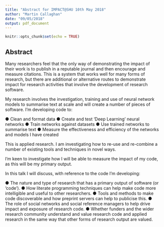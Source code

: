 ```yaml
---
title: "Abstract for IMPACT@SHU 10th May 2018"
author: "Martin Callaghan"
date: "09/05/2018"
output: pdf_document
---
```


```r
knitr::opts_chunk$set(echo = TRUE)
```

## Abstract

Many researchers feel that the only way of demonstrating the impact of their work is to publish in a reputable journal and then encourage and measure citations.  This is a system that works well for many forms of research, but there are additional or alternative routes to demonstrate impact for research activities that involve the development of research software.

My research involves the investigation, training and use of neural network models to summarise text at scale and will create a number of pieces of software.  I’m developing code to:

●	Clean and format data
●	Create and test ‘Deep Learning’ neural networks
●	Train networks against datasets
●	Use trained networks to summarise text
●	Measure the effectiveness and efficiency of the networks and models I have created

This is applied research. I am investigating how to re-use and re-combine a number of existing tools and techniques in novel ways.

I’m keen to investigate how I will be able to measure the impact of my code, as this will be my primary output.

In this talk I will discuss, with reference to the code I’m developing:

●	The nature and type of research that has a primary output of software (or ‘code’).
●	How literate programming techniques can help make code more intelligible and useful to other researchers.
●	Tools and methods to make code discoverable and how preprint servers can help to publicise this.
●	The role of social networks and social reference managers to help drive impact and exposure of research code.
●	Whether funders and the wider research community understand and value research code and applied research in the same way that other forms of research output are valued.
